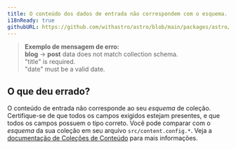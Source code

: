 ```yaml
---
title: O conteúdo dos dados de entrada não correspondem com o esquema.
i18nReady: true
githubURL: https://github.com/withastro/astro/blob/main/packages/astro/src/core/errors/errors-data.ts
---
```


> **Exemplo de mensagem de erro:**<br/>
**blog** → **post** data does not match collection schema.<br/>
"title" is required.<br/>
"date" must be a valid date.

## O que deu errado?
O conteúdo de entrada não corresponde ao seu _esquema_ de coleção.
Certifique-se de que todos os campos exigidos estejam presentes, e que todos os campos possuem o tipo correto.
Você pode comparar com o _esquema_ da sua coleção em seu arquivo `src/content.config.*`.
Veja a [documentação de Coleções de Conteúdo](/pt-br/guides/content-collections/) para mais informações.




